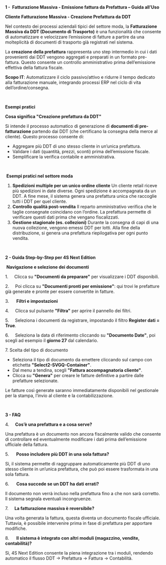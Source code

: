 **1 -  Fatturazione Massiva - Emissione fattura da Prefattura – Guida all’Uso**

**Cliente Fatturazione Massiva - Creazione Prefattura da DDT**

Nel contesto dei processi aziendali tipici del settore moda, la **Fatturazione Massiva da DDT (Documento di Trasporto)** è una funzionalità che consente di automatizzare e velocizzare l’emissione di fatture a partire da una molteplicità di documenti di trasporto già registrati nel sistema.

La **creazione della prefattura** rappresenta uno step intermedio in cui i dati provenienti dai DDT vengono aggregati e preparati in un formato pre-fattura. Questo consente un controllo amministrativo prima dell’emissione effettiva della fattura fiscale.

**Scopo IT**: Automatizzare il ciclo passivo/attivo e ridurre il tempo dedicato alla fatturazione manuale, integrando processi ERP nel ciclo di vita dell’ordine/consegna.

 

**Esempi pratici**

**Cosa significa "Creazione prefattura da DDT"**

Si intende il processo automatico di generazione di **documenti di pre-fatturazione** partendo dai DDT (che certificano la consegna della merce al cliente). Questo processo consente di:

* Aggregare più DDT di uno stesso cliente in un’unica prefattura.
* Validare i dati (quantità, prezzi, sconti) prima dell’emissione fiscale.
* Semplificare la verifica contabile e amministrativa.

 

 **Esempi pratici nel settore moda**

1. **Spedizioni multiple per un unico ordine cliente** Un cliente retail riceve più spedizioni in date diverse. Ogni spedizione è accompagnata da un DDT. A fine mese, il sistema genera una prefattura unica che raccoglie tutti i DDT per quel cliente.
2. **Controllo qualità post-vendita** Il reparto amministrativo verifica che le taglie consegnate coincidano con l’ordine. La prefattura permette di verificare questi dati prima che vengano fiscalizzati.
3. **Gestione stagionale (es. collezioni)** Durante la consegna di capi di una nuova collezione, vengono emessi DDT per lotti. Alla fine della distribuzione, si genera una prefattura riepilogativa per ogni punto vendita.

 

**2 - Guida Step-by-Step per 4S Next Edition**

 **Navigazione e selezione dei documenti**

1.     Clicca su **"Documenti da preparare"** per visualizzare i DDT disponibili.

2.     Poi clicca su **"Documenti pronti per emissione"**: qui trovi le prefatture già generate e pronte per essere convertite in fatture.

3.      **Filtri e impostazioni**

4.     Clicca sul pulsante **"Filtra"** per aprire il pannello dei filtri.

5.     Seleziona i documenti da registrare, impostando il filtro **Register dati = True**.

6.     Seleziona la data di riferimento cliccando su **"Documento Date"**, poi scegli ad esempio il **giorno 27** dal calendario.

7\. Scelta del tipo di documento

* Seleziona il tipo di documento da emettere cliccando sul campo con etichetta **"Select2-SVGQ-Container"**.
* Dal menu a tendina, scegli **"Fattura accompagnatoria cliente"**.
* Clicca su **"Genera"** per creare le fatture definitive a partire dalle prefatture selezionate.

Le fatture così generate saranno immediatamente disponibili nel gestionale per la stampa, l’invio al cliente e la contabilizzazione.

 

**3 - FAQ**

4.     **Cos’è una prefattura e a cosa serve?**

Una prefattura è un documento non ancora fiscalmente valido che consente di controllare ed eventualmente modificare i dati prima dell’emissione ufficiale della fattura.

5.      **Posso includere più DDT in una sola fattura?**

Sì, il sistema permette di raggruppare automaticamente più DDT di uno stesso cliente in un’unica prefattura, che può poi essere trasformata in una sola fattura.

6.      **Cosa succede se un DDT ha dati errati?**

Il documento non verrà incluso nella prefattura fino a che non sarà corretto. Il sistema segnala eventuali incongruenze.

7.     **La fatturazione massiva è reversibile?**

Una volta generata la fattura, questa diventa un documento fiscale ufficiale. Tuttavia, è possibile intervenire prima in fase di prefattura per apportare modifiche.

8.      **Il sistema è integrato con altri moduli (magazzino, vendite, contabilità)?**

Sì, 4S Next Edition consente la piena integrazione tra i moduli, rendendo automatico il flusso DDT → Prefattura → Fattura → Contabilità.